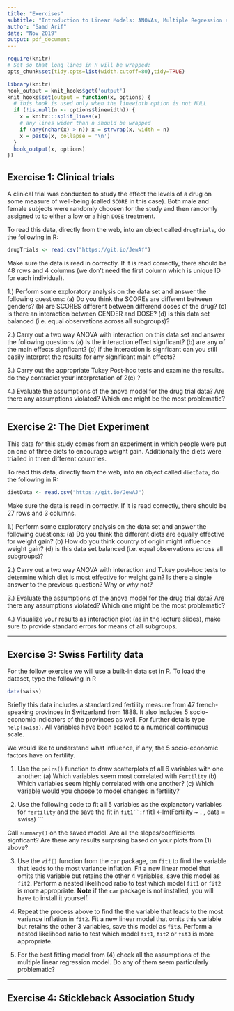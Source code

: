 ```yaml
---
title: "Exercises"
subtitle: "Introduction to Linear Models: ANOVAs, Multiple Regression and ANCOVA"
author: "Saad Arif"
date: "Nov 2019"
output: pdf_document
---
```


```r
require(knitr)
# Set so that long lines in R will be wrapped:
opts_chunk$set(tidy.opts=list(width.cutoff=80),tidy=TRUE)
```

```r
library(knitr)
hook_output = knit_hooks$get('output')
knit_hooks$set(output = function(x, options) {
  # this hook is used only when the linewidth option is not NULL
  if (!is.null(n <- options$linewidth)) {
    x = knitr:::split_lines(x)
    # any lines wider than n should be wrapped
    if (any(nchar(x) > n)) x = strwrap(x, width = n)
    x = paste(x, collapse = '\n')
  }
  hook_output(x, options)
})
```


## Exercise 1: Clinical trials

A clinical trial was conducted to study the effect the levels of a drug on some measure of well-being (called ```SCORE``` in this case). Both male and female subjects were randomly choosen for the study and then randomly assigned to to either a low or a high ```DOSE``` treatment. 

To read this data, directly from the web, into an object called ```drugTrials```, do the following in R:

```r
drugTrials <- read.csv("https://git.io/JewAf")
```

Make sure the data is read in correctly. If it is read correctly, there should be 48 rows and 4 columns (we don't need the first column which is unique ID for each individual).

1.) Perform some exploratory analysis on the data set and answer the following questions: (a) Do you think the SCOREs are different between genders? (b) are SCORES different between differend doses of the drug? (c) is there an interaction between GENDER and DOSE? (d) is this data set balanced (i.e. equal observations across all subgroups)?

2.) Carry out a two way ANOVA with interaction on this data set and answer the following questions (a) Is the interaction effect signficant? (b) are any of the main effects signficant? (c) if the interaction is signficant can you still easily interpret the results for any significant main effects?

3.) Carry out the appropriate Tukey Post-hoc tests and examine the results. do they contradict your interpretation of 2(c) ?

4.) Evaluate the assumptions of the anova model for the drug trial data? Are there any assumptions violated? Which one might be the most problematic?

***

## Exercise 2: The Diet Experiment

This data for this study comes from  an experiment in which people were put on one of three diets 
to encourage weight gain.  Additionally the diets were trialled in three different countries.

To read this data, directly from the web, into an object called ```dietData```, do the following in R:
```r
dietData <- read.csv("https://git.io/JewAJ")
```

Make sure the data is read in correctly. If it is read correctly, there should be 27 rows and 3 columns. 

1.) Perform some exploratory analysis on the data set and answer the following questions: (a) Do you think the different diets are equally effective for weight gain? (b) How do you think country of origin might influence weight gain? (d) is this data set balanced (i.e. equal observations across all subgroups)?

2.) Carry out a two way ANOVA with interaction and Tukey post-hoc tests to determine which diet is most effective for weight gain? Is there a single answer to the previous question? Why or why not?

3.) Evaluate the assumptions of the anova model for the drug trial data? Are there any assumptions violated? Which one might be the most problematic?

4.) Visualize your results as interaction plot (as in the lecture slides), make sure to provide standard errors for means of all subgroups.

***

## Exercise 3: Swiss Fertility data

For the follow exercise we will use a built-in data set in R. To load the dataset, type the following in R

```r
data(swiss)
```

Briefly this data includes a standardized fertility measure from 47 french-speaking provinces in Switzerland from 1888. It also includes 5 socio-economic indicators of the provinces as well. For further details type ```help(swiss)```. All variables have been scaled to a numerical continuous scale.

We would like to understand what influence, if any,  the 5 socio-economic factors have on fertility.

1. Use the ```pairs()``` function to draw scatterplots of all 6 variables with one another: (a) Which variables seem most correlated with ```Fertility``` (b) Which variables seem highly correlated with one another? (c) Which variable would you choose to model changes in fertility?

2. Use the following code to fit all 5 variables as the explanatory variables for ```fertility``` and the save the fit in ```fit1``:
```r
fit1 <-lm(Fertility ~ . , data = swiss)
```

Call ```summary()``` on the saved model. Are all the slopes/coefficients signficant? Are there any results surprsing based on your plots from (1) above?

3. Use the ```vif()``` function from the ```car``` package, on ```fit1``` to find the variable that leads to the most variance inflation. Fit a new linear model that omits this variable but retains the other 4 variables, save this model as ```fit2```. Perform a nested likelihood ratio to test which model ```fit1``` or ```fit2``` is more appropriate. **Note** if the ```car``` package is not installed, you will have to install it yourself.

4. Repeat the process above to find the the variable that leads to the most variance inflation in ```fit2```. Fit a new linear model that omits this variable but retains the other 3 variables, save this model as ```fit3```. Perform a nested likelihood ratio to test which model ```fit1```, ```fit2``` or ```fit3``` is more appropriate.

5. For the best fitting model from (4) check all the assumptions of the multiple linear regression model. Do any of them seem particularly problematic?

***

## Exercise 4: Stickleback Association Study